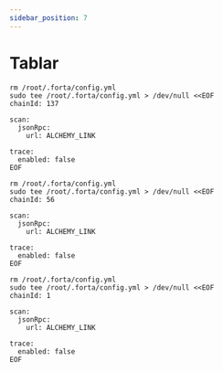 ```yaml
---
sidebar_position: 7
---
```


# Tablar


<Tabs className="forta-confs">
<TabItem value="Polygon" default>

```
rm /root/.forta/config.yml
sudo tee /root/.forta/config.yml > /dev/null <<EOF
chainId: 137

scan:
  jsonRpc:
    url: ALCHEMY_LINK

trace:
  enabled: false
EOF
```

</TabItem>
<TabItem value="BSC">

```
rm /root/.forta/config.yml
sudo tee /root/.forta/config.yml > /dev/null <<EOF
chainId: 56

scan:
  jsonRpc:
    url: ALCHEMY_LINK

trace:
  enabled: false
EOF
```

</TabItem>
<TabItem value="Ethereum">


``` 
rm /root/.forta/config.yml
sudo tee /root/.forta/config.yml > /dev/null <<EOF
chainId: 1

scan:
  jsonRpc:
    url: ALCHEMY_LINK

trace:
  enabled: false
EOF
```

</TabItem>
<TabItem value="Arbitrum">
